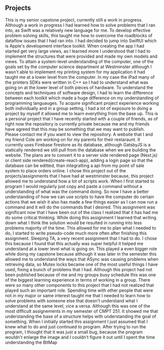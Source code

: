 ## Projects

<ProjectCard title="AdeftPOS" link="https://github.com/ttangcs/adeftPOS" bg="linear-gradient(to right, #D4145A 0%, #8232e3 100%)">
This is my senior capstone project, currently still a work in progress. Although a work in progress I had learned how to solve problems that I ran into, as Swift was a relatively new language for me. To develop effective problem solving skills, this taught me how to overcome the roadblocks of dataflow issues that I had ran into. I had decided to jump into SwiftUI which is Apple's development interface toolkit. When creating the app I had started get very large views, as I learned more I understood that I had to implement the structures that were provided and made my own models and views. To attain a system-level understanding of the computer, one of the goals set by the computer science department at Westminster although I wasn't able to implement my printing system for my application it had taught me at a lower level from the computer. In my case the iPad many of the printers SDKs were written in C++ so I had to understand what was going on at the lower level of both pieces of hardware. To understand the concepts and techniques of software design, I had to learn the difference between each toolkit which made a huge difference on my understanding of programming languauges. To acquire significant project experience working both individually and in a group setting, I had a lot of exposure to doing a project by myself it allowed me to learn everything from the base up. 
</ProjectCard>

<ProjectCard title="Resource Game" link="https://gitlab.com/adeftCo/resourcegame" bg="linear-gradient(to right, #eeaeca 0%, #94bbe9 100%)">
This is a personal project that I have recently started with a couple of friends, as of right now the repository is currently private because me and my friends have agreed that this may be something that we may want to publish. Please contact me if you want to view the repository.
</ProjectCard>

<ProjectCard title="Gossip Tapioca" link="https://gitlab.com/ttang.cs/gossiptapwebsite.gatsby" bg="linear-gradient(to right, #73937E 0%, #ED7D3A 100%)">
A website that I and my friend Cole am working on for my parents for their restaraunt. It currently uses Firebase firestore as its database, although GatsbyJS is a statically rendered we still pull from the database when we are building the website. The plans are to convert it to a server side rendered page (Next.js) or client side rendered(create-react-app), adding a login page so that the database can be editted, than integratting a api from my point of sale system to place orders online.
</ProjectCard>

<ProjectCard title="Linux Project - Todo" link="https://github.com/ttangcs/linuxProject" bg="linear-gradient(to right, #bdc3c7 0%, #2c3e50 100%)">
I chose this project out of the projects/assignments that I have had at westminster because, this project allowed me to understand how a lot of scripts work. When I first started to program I would regularly just copy and paste a command without a understanding of what was the command doing. So now I have a better understanding of how we can use scripts to have the computer do certain actions that we wish it also has made a few things easier as I can now run a command and it will do the commands that I desired.   
</ProjectCard>

<ProjectCard title="Eight Puzzle" link="https://github.com/ttangcs/Eight-Puzzle" bg="linear-gradient(to right, #ffd89b 0%, #19547b 100%)">
This assignment was significant now that I have been out of the class I realized that it has had me do some critical thinking. While doing this assignment I learned that writing down what I think the solution would be resulted in running into less problems majority of the time. This allowed for me to plan what I needed to do, I started to write pseudo-code much more often after finishing this assignment.
</ProjectCard>

<ProjectCard title="Sleeping TA" link="https://github.com/ttangcs/Sleeping-TA" bg="linear-gradient(to right, #ff512f 0%, #dd2476 100%)">
Sleeping TA, a very recent assignment that I had to do. I chose this because I found that this actually was super helpful it helped me understand at a lower level what is going on. This played a even bigger role while doing my capstone because although it was later in the semester this allowed me to understand the ways that ASync was causing problems when retrieving data, so Mutex locks became one of the most useful things I have used, fixing a bunch of problems that I had.
</ProjectCard>

<ProjectCard title="UHLC" link="https://github.com/ttangcs/UHLC-Full" bg="linear-gradient(to right, #ba5370 0%, #f4e2d8 100%)">
Although this project had not been published because of me and my groups busy schedule this was one of the biggest learning experience in terms of working in a group. There were so many other components to this project that I had not realized that played such an important role. Spending time with other people that were not in my major or same interest taught me that I needed to learn how to solve problems with someone else that doesn't understand what I understand at the same level, vice a versa.
</ProjectCard>

<ProjectCard title="BitMap - Image Alteration" link="https://github.com/ttangcs/BitMap" bg="linear-gradient(to right, #4ca1af 0%, #c4e0e5 100%)">
Although this was one of the most difficult assignements in my semester of CMPT 251. It showed me that understanding the base of a structure helps with understanding the goal of something. When I initially started this assignment I just assumed that I knew what to do and just continued to program. After trying to run the program, I thought that it was just a small bug, because the program wouldn't enlarge the image and I couldn't figure it out until I spent the time understanding the BitMap
</ProjectCard>